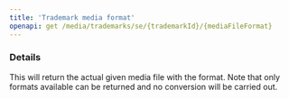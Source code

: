 ```yaml
---
title: 'Trademark media format'
openapi: get /media/trademarks/se/{trademarkId}/{mediaFileFormat}
---
```


### Details

This will return the actual given media file with the format. Note
that only formats available can be returned and no conversion
will be carried out.
